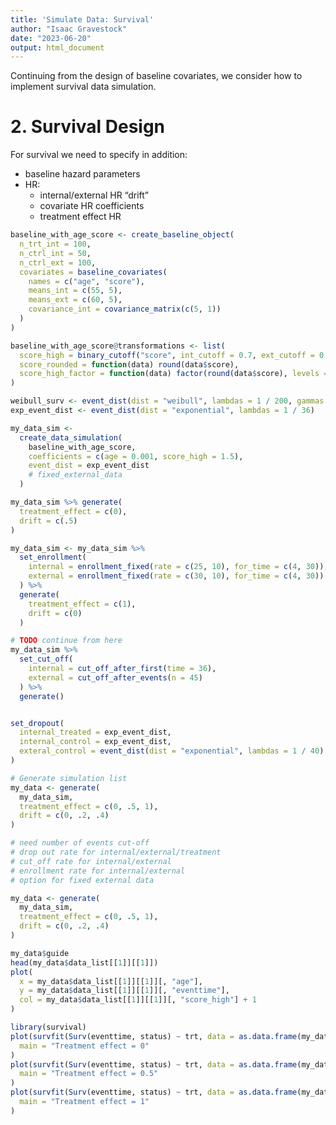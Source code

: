 ```yaml
---
title: 'Simulate Data: Survival'
author: "Isaac Gravestock"
date: "2023-06-20"
output: html_document
---
```


Continuing from the design of baseline covariates, we consider how to implement survival data simulation.

# 2. Survival Design

For survival we need to specify in addition:

 - baseline hazard parameters
 - HR:
   - internal/external HR "drift"
   - covariate HR coefficients
   - treatment effect HR

```r
baseline_with_age_score <- create_baseline_object(
  n_trt_int = 100,
  n_ctrl_int = 50,
  n_ctrl_ext = 100,
  covariates = baseline_covariates(
    names = c("age", "score"),
    means_int = c(55, 5),
    means_ext = c(60, 5),
    covariance_int = covariance_matrix(c(5, 1))
  )
)

baseline_with_age_score@transformations <- list(
  score_high = binary_cutoff("score", int_cutoff = 0.7, ext_cutoff = 0.7),
  score_rounded = function(data) round(data$score),
  score_high_factor = function(data) factor(round(data$score), levels = 0:10)
)

weibull_surv <- event_dist(dist = "weibull", lambdas = 1 / 200, gammas = 1)
exp_event_dist <- event_dist(dist = "exponential", lambdas = 1 / 36)

my_data_sim <-
  create_data_simulation(
    baseline_with_age_score,
    coefficients = c(age = 0.001, score_high = 1.5),
    event_dist = exp_event_dist
    # fixed_external_data
  )

my_data_sim %>% generate(
  treatment_effect = c(0),
  drift = c(.5)
)

my_data_sim <- my_data_sim %>%
  set_enrollment(
    internal = enrollment_fixed(rate = c(25, 10), for_time = c(4, 30)),
    external = enrollment_fixed(rate = c(30, 10), for_time = c(4, 30))
  ) %>%
  generate(
    treatment_effect = c(1),
    drift = c(0)
  )

# TODO continue from here
my_data_sim %>%
  set_cut_off(
    internal = cut_off_after_first(time = 36),
    external = cut_off_after_events(n = 45)
  ) %>%
  generate()


set_dropout(
  internal_treated = exp_event_dist,
  internal_control = exp_event_dist,
  exteral_control = event_dist(dist = "exponential", lambdas = 1 / 40)
)

# Generate simulation list
my_data <- generate(
  my_data_sim,
  treatment_effect = c(0, .5, 1),
  drift = c(0, .2, .4)
)

# need number of events cut-off
# drop out rate for internal/external/treatment
# cut_off rate for internal/external
# enrollment rate for internal/external
# option for fixed external data

my_data <- generate(
  my_data_sim,
  treatment_effect = c(0, .5, 1),
  drift = c(0, .2, .4)
)

my_data$guide
head(my_data$data_list[[1]][[1]])
plot(
  x = my_data$data_list[[1]][[1]][, "age"],
  y = my_data$data_list[[1]][[1]][, "eventtime"],
  col = my_data$data_list[[1]][[1]][, "score_high"] + 1
)

library(survival)
plot(survfit(Surv(eventtime, status) ~ trt, data = as.data.frame(my_data$data_list[[1]][[1]])),
  main = "Treatment effect = 0"
)
plot(survfit(Surv(eventtime, status) ~ trt, data = as.data.frame(my_data$data_list[[2]][[1]])),
  main = "Treatment effect = 0.5"
)
plot(survfit(Surv(eventtime, status) ~ trt, data = as.data.frame(my_data$data_list[[3]][[1]])),
  main = "Treatment effect = 1"
)
```
